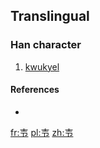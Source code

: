 ==Translingual==

===Han character===
{{Han char|rn=33|rad=士|as=02|sn=5|four=|canj=土尸中 (GSL)}}

# [[kwukyel]]

====References====
* {{Han ref|kx=0243.011|dkj=05641|dj=0363.151|hdz=10417.121|uh=58ED|ud=22765}}

[[fr:壭]]
[[pl:壭]]
[[zh:壭]]